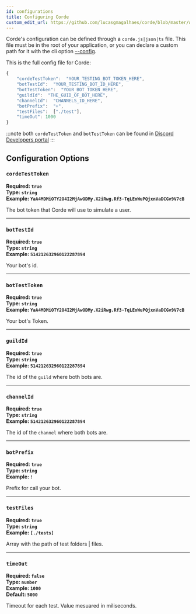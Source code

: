 ```yaml
---
id: configurations
title: Configuring Corde
custom_edit_url: https://github.com/lucasgmagalhaes/corde/blob/master/website/versioned_docs/version-2.0.0/Configuration.md
---
```


Corde's configuration can be defined through a `corde.js|json|ts` file. This file must be in the root of your application,
or you can declare a custom path for it with the cli option [--config](CLI.mdx#--config).

This is the full config file for Corde:

```javascript
{
	"cordeTestToken":  "YOUR_TESTING_BOT_TOKEN_HERE",
	"botTestId":  "YOUR_TESTING_BOT_ID_HERE",
	"botTestToken":  "YOUR_BOT_TOKEN_HERE",
	"guildId":  "THE_GUID_OF_BOT_HERE",
	"channelId":  "CHANNELS_ID_HERE",
	"botPrefix":  "+",
    "testFiles":  ["./test"],
    "timeOut": 1000
}
```

:::note
both `cordeTestToken` and `botTestToken` can be found in [Discord Developers portal](https://discord.com/developers/applications)
:::

## Configuration Options

### `cordeTestToken`

**Required: `true`**  
**Type: `string`**  
**Example: `YaA4MDMiOTY2O4I2MjAwODMy.X2iRwg.Rf3-TqLExWuPQjxnVaDCGv9V7cB`**

The bot token that Corde will use to simulate a user.

---

### `botTestId`

**Required: `true`**  
**Type: `string`**  
**Example: `514212632960122287894`**

Your bot's id.

---

### `botTestToken`

**Required: `true`**  
**Type: `string`**  
**Example: `YaA4MDMiOTY2O4I2MjAwODMy.X2iRwg.Rf3-TqLExWuPQjxnVaDCGv9V7cB`**

Your bot's Token.

---

### `guildId`

**Required: `true`**  
**Type: `string`**  
**Example: `514212632960122287894`**

The id of the `guild` where both bots are.

---

### `channelId`

**Required: `true`**  
**Type: `string`**  
**Example: `514212632960122287894`**

The id of the `channel` where both bots are.

---

### `botPrefix`

**Required: `true`**  
**Type: `string`**  
**Example: `!`**

Prefix for call your bot.

---

### `testFiles`

**Required: `true`**  
**Type: `string`**  
**Example: `[./tests]`**

Array with the path of test folders | files.

---

### `timeOut`

**Required: `false`**  
**Type: `number`**  
**Example: `1000`**  
**Default: `5000`**

Timeout for each test. Value mesuared in miliseconds.
